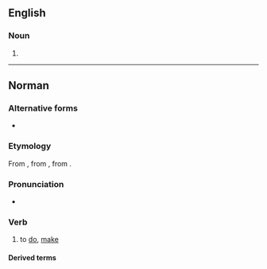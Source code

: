 ==English==

===Noun===
{{en-noun}}

# {{obsolete spelling of|faith|lang=en}}

----

==Norman==

===Alternative forms===
* {{l|nrf|faire}} {{qualifier|Guernsey}}

===Etymology===
From {{etyl|fro|nrf}} {{m|fro|faire}}, from {{etyl|la|nrf}} {{m|la|facio|faciō, facere}}, from {{etyl|ine-pro|nrf}} {{m|ine-pro|*dʰeh₁-||to put, place, set}}.

===Pronunciation===
* {{audio|Jer-faithe.ogg|Audio (Jersey)|lang=nrf}}

===Verb===
{{head|nrf|verb|gerund|faîs'sie}}

# {{label|nrf|Jersey}} to [[do]], [[make]]

====Derived terms====
{{der3|{{l|nrf|faithe cap pouor||to steer, steer out to sea}}
|{{l|nrf|faithe crédit||to give credit}}
|{{l|nrf|faithe dêdée||to wave bye-bye}}
|{{l|nrf|faithe des ilyies||to give someone the eye}}
|{{l|nrf|faithe eune montangne dé beurre||to do something half-baked; to construct a house of cards}}
|{{l|nrf|faithe jojo||to play giddy-up}}
|{{l|nrf|faithe la carre||to court}}
|{{l|nrf|faithe la fraude||to smuggle}}
|{{l|nrf|faithe la pânniole||to be out of sorts}}
|{{l|nrf|faithe la reine||to put on airs}}
|{{l|nrf|faithe la tcheue||to queue}}
|{{l|nrf|faithe lé beurre||to make butter}}
|{{l|nrf|faithe les cartes||to shuffle}}
|{{l|nrf|faithe un bord||to make a tack, a run}}
|{{l|nrf|faithe un clyîn||to give a wink}}
|{{l|nrf|faithe un discours||to make a speech}}
|{{l|nrf|faithe un faux sîngne||to forge a signature}}
|{{l|nrf|faithe un noeud||to tie a knot}}
|{{l|nrf|faithe v'nîn lé docteu||to send for the doctor}}
|{{l|nrf|homme à tout faithe||jack of all trades}}}}